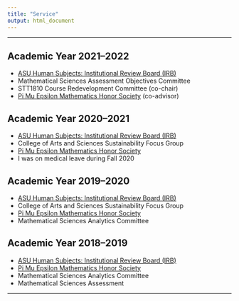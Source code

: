 ```yaml
---
title: "Service"
output: html_document
---
```


<hr>

## Academic Year 2021--2022

* [ASU Human Subjects: Institutional Review Board (IRB)](https://researchprotections.appstate.edu/human-subjects)
* Mathematical Sciences Assessment Objectives Committee
* STT1810 Course Redevelopment Committee (co-chair)
* [Pi Mu Epsilon Mathematics Honor Society](http://www.cs.appstate.edu/~sjg/PiMuEpsilon/) (co-advisor)

## Academic Year 2020--2021

* [ASU Human Subjects: Institutional Review Board (IRB)](https://researchprotections.appstate.edu/human-subjects)
* College of Arts and Sciences Sustainability Focus Group
* [Pi Mu Epsilon Mathematics Honor Society](http://www.cs.appstate.edu/~sjg/PiMuEpsilon/)
* I was on medical leave during Fall 2020

## Academic Year 2019--2020

* [ASU Human Subjects: Institutional Review Board (IRB)](https://researchprotections.appstate.edu/human-subjects)
* College of Arts and Sciences Sustainability Focus Group
* [Pi Mu Epsilon Mathematics Honor Society](http://www.cs.appstate.edu/~sjg/PiMuEpsilon/)
* Mathematical Sciences Analytics Committee

## Academic Year 2018--2019

* [ASU Human Subjects: Institutional Review Board (IRB)](https://researchprotections.appstate.edu/human-subjects)
* [Pi Mu Epsilon Mathematics Honor Society](http://www.cs.appstate.edu/~sjg/PiMuEpsilon/)
* Mathematical Sciences Analytics Committee
* Mathematical Sciences Assessment

<hr>